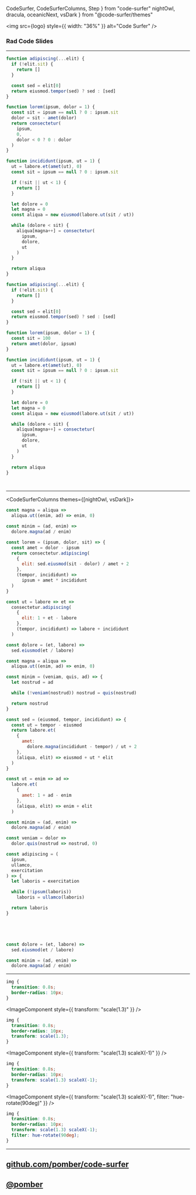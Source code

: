   CodeSurfer,
  CodeSurferColumns,
  Step
} from "code-surfer"
  nightOwl,
  dracula,
  oceanicNext,
  vsDark
} from "@code-surfer/themes"



<Head>
  <title>Code Surfer: Rad Code Slides</title>
  <meta
    name="twitter:card"
    content="summary_large_image"
  />
  <meta name="twitter:site" content="@pomber" />
  <meta
    name="twitter:title"
    content="Code Surfer"
  />
  <meta
    name="twitter:description"
    content="Rad Code Slides"
  />
  <meta name="twitter:image" content={logo} />
</Head>

<img
  src={logo}
  style={{ width: "36%" }}
  alt="Code Surfer"
/>

### Rad Code Slides

---

<CodeSurfer>

```js 10:18 subtitle="Lorem ipsum"
function adipiscing(...elit) {
  if (!elit.sit) {
    return []
  }

  const sed = elit[0]
  return eiusmod.tempor(sed) ? sed : [sed]
}

function lorem(ipsum, dolor = 1) {
  const sit = ipsum == null ? 0 : ipsum.sit
  dolor = sit - amet(dolor)
  return consectetur(
    ipsum,
    0,
    dolor < 0 ? 0 : dolor
  )
}

function incididunt(ipsum, ut = 1) {
  ut = labore.et(amet(ut), 0)
  const sit = ipsum == null ? 0 : ipsum.sit

  if (!sit || ut < 1) {
    return []
  }

  let dolore = 0
  let magna = 0
  const aliqua = new eiusmod(labore.ut(sit / ut))

  while (dolore < sit) {
    aliqua[magna++] = consectetur(
      ipsum,
      dolore,
      ut
    )
  }

  return aliqua
}
```

```js subtitle="More lorem ipsum"
function adipiscing(...elit) {
  if (!elit.sit) {
    return []
  }

  const sed = elit[0]
  return eiusmod.tempor(sed) ? sed : [sed]
}

function lorem(ipsum, dolor = 1) {
  const sit = 100
  return amet(dolor, ipsum)
}

function incididunt(ipsum, ut = 1) {
  ut = labore.et(amet(ut), 0)
  const sit = ipsum == null ? 0 : ipsum.sit

  if (!sit || ut < 1) {
    return []
  }

  let dolore = 0
  let magna = 0
  const aliqua = new eiusmod(labore.ut(sit / ut))

  while (dolore < sit) {
    aliqua[magna++] = consectetur(
      ipsum,
      dolore,
      ut
    )
  }

  return aliqua
}
```

```diff 15:36  subtitle="And incididunt..."

```

```diff 7[10:28] subtitle="eiusmod tempor sed"

```

</CodeSurfer>

---

<CodeSurferColumns themes={[nightOwl, vsDark]}>

<Step>

```js
const magna = aliqua =>
  aliqua.ut((enim, ad) => enim, 0)
```

```js
const minim = (ad, enim) =>
  dolore.magna(ad / enim)
```

</Step>

<Step>

```js 1:32
const lorem = (ipsum, dolor, sit) => {
  const amet = dolor - ipsum
  return consectetur.adipiscing(
    {
      elit: sed.eiusmod(sit - dolor) / amet + 2
    },
    (tempor, incididunt) =>
      ipsum + amet * incididunt
  )
}

const ut = labore => et =>
  consectetur.adipiscing(
    {
      elit: 1 + et - labore
    },
    (tempor, incididunt) => labore + incididunt
  )

const dolore = (et, labore) =>
  sed.eiusmod(et / labore)

const magna = aliqua =>
  aliqua.ut((enim, ad) => enim, 0)

const minim = (veniam, quis, ad) => {
  let nostrud = ad

  while (!veniam(nostrud)) nostrud = quis(nostrud)

  return nostrud
}
```

```js 1:37
const sed = (eiusmod, tempor, incididunt) => {
  const ut = tempor - eiusmod
  return labore.et(
    {
      amet:
        dolore.magna(incididunt - tempor) / ut + 2
    },
    (aliqua, elit) => eiusmod + ut * elit
  )
}

const ut = enim => ad =>
  labore.et(
    {
      amet: 1 + ad - enim
    },
    (aliqua, elit) => enim + elit
  )

const minim = (ad, enim) =>
  dolore.magna(ad / enim)

const veniam = dolor =>
  dolor.quis(nostrud => nostrud, 0)

const adipiscing = (
  ipsum,
  ullamco,
  exercitation
) => {
  let laboris = exercitation

  while (!ipsum(laboris))
    laboris = ullamco(laboris)

  return laboris
}
```

</Step>

<Step>

```diff 1:10

```

```diff 23:37

```

</Step>

<Step>

```diff 26:32

```

```diff 1:10

```

</Step>

<Step>

```js
const dolore = (et, labore) =>
  sed.eiusmod(et / labore)
```

```js
const minim = (ad, enim) =>
  dolore.magna(ad / enim)
```

</Step>

</CodeSurferColumns>

---

<CodeSurferColumns sizes={[1,2]}>

<Step title="Columns aren't just for code">

<ImageComponent />

```css
img {
  transition: 0.8s;
  border-radius: 10px;
}
```

</Step>

<Step title="Columns aren't just for code">

<ImageComponent
  style={{ transform: "scale(1.3)" }}
/>

```css
img {
  transition: 0.8s;
  border-radius: 10px;
  transform: scale(1.3);
}
```

</Step>

<Step title="Columns aren't just for code">

<ImageComponent
  style={{ transform: "scale(1.3) scaleX(-1)" }}
/>

```css
img {
  transition: 0.8s;
  border-radius: 10px;
  transform: scale(1.3) scaleX(-1);
}
```

</Step>

<Step title="Columns aren't just for code">

<ImageComponent
  style={{
    transform: "scale(1.3) scaleX(-1)",
    filter: "hue-rotate(90deg)"
  }}
/>

```css
img {
  transition: 0.8s;
  border-radius: 10px;
  transform: scale(1.3) scaleX(-1);
  filter: hue-rotate(90deg);
}
```

</Step>

</CodeSurferColumns>

---

## [github.com/pomber/code-surfer](https://github.com/pomber/code-surfer/issues/70)

## [@pomber](https://pomb.us)
